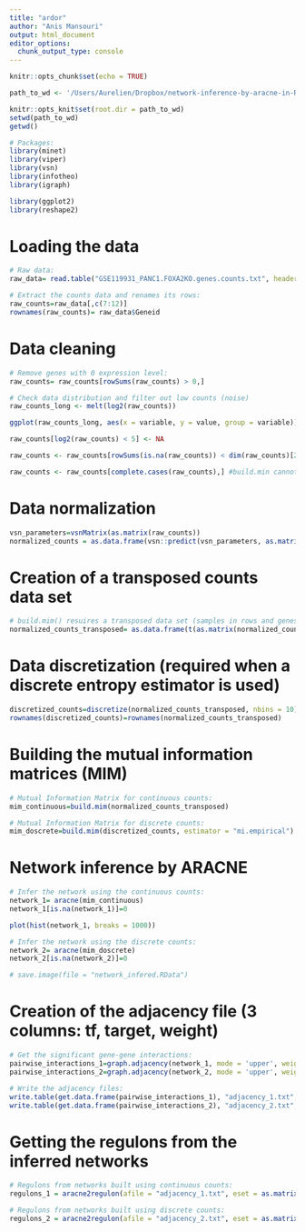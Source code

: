 ```yaml
---
title: "ardor"
author: "Anis Mansouri"
output: html_document
editor_options: 
  chunk_output_type: console
---
```


```r
knitr::opts_chunk$set(echo = TRUE)

path_to_wd <- '/Users/Aurelien/Dropbox/network-inference-by-aracne-in-R/'

knitr::opts_knit$set(root.dir = path_to_wd)
setwd(path_to_wd)
getwd()
```

```r
# Packages:
library(minet)
library(viper)
library(vsn)
library(infotheo)
library(igraph)

library(ggplot2)
library(reshape2)
```

# Loading the data

```r
# Raw data:
raw_data= read.table("GSE119931_PANC1.FOXA2KO.genes.counts.txt", header = TRUE)

# Extract the counts data and renames its rows:
raw_counts=raw_data[,c(7:12)]
rownames(raw_counts)= raw_data$Geneid
```

# Data cleaning

```r
# Remove genes with 0 expression level:
raw_counts= raw_counts[rowSums(raw_counts) > 0,]
```

```r
# Check data distribution and filter out low counts (noise)
raw_counts_long <- melt(log2(raw_counts))

ggplot(raw_counts_long, aes(x = variable, y = value, group = variable)) + geom_violin() 

raw_counts[log2(raw_counts) < 5] <- NA

raw_counts <- raw_counts[rowSums(is.na(raw_counts)) < dim(raw_counts)[2],]

raw_counts <- raw_counts[complete.cases(raw_counts),] #build.min cannot handle NA values
```


# Data normalization

```r
vsn_parameters=vsnMatrix(as.matrix(raw_counts))
normalized_counts = as.data.frame(vsn::predict(vsn_parameters, as.matrix(raw_counts)))
```

# Creation of a transposed counts data set

```r
# build.mim() resuires a transposed data set (samples in rows and genes in columns):
normalized_counts_transposed= as.data.frame(t(as.matrix(normalized_counts)))
```

# Data discretization (required when a discrete entropy estimator is used)

```r
discretized_counts=discretize(normalized_counts_transposed, nbins = 10)
rownames(discretized_counts)=rownames(normalized_counts_transposed)
```

# Building the mutual information matrices (MIM)

```r
# Mutual Information Matrix for continuous counts:
mim_continuous=build.mim(normalized_counts_transposed)

# Mutual Information Matrix for discrete counts:
mim_doscrete=build.mim(discretized_counts, estimator = "mi.empirical")  
```

# Network inference by ARACNE

```r
# Infer the network using the continuous counts:
network_1= aracne(mim_continuous)
network_1[is.na(network_1)]=0

plot(hist(network_1, breaks = 1000))

# Infer the network using the discrete counts:
network_2= aracne(mim_doscrete)
network_2[is.na(network_2)]=0

# save.image(file = "network_infered.RData")
```

# Creation of the adjacency file (3 columns: tf, target, weight)

```r
# Get the significant gene-gene interactions:
pairwise_interactions_1=graph.adjacency(network_1, mode = 'upper', weighted = TRUE)
pairwise_interactions_2=graph.adjacency(network_2, mode = 'upper', weighted = TRUE)

# Write the adjacency files:
write.table(get.data.frame(pairwise_interactions_1), "adjacency_1.txt", sep = "\t", quote = FALSE, row.names = FALSE, col.names = FALSE)
write.table(get.data.frame(pairwise_interactions_2), "adjacency_2.txt", sep = "\t", quote = FALSE, row.names = FALSE, col.names = FALSE)
```

# Getting the regulons from the inferred networks

```r
# Regulons from networks built using continuous counts:
regulons_1 = aracne2regulon(afile = "adjacency_1.txt", eset = as.matrix(normalized_counts), format = "3col", verbose = FALSE)

# Regulons from networks built using discrete counts:
regulons_2 = aracne2regulon(afile = "adjacency_2.txt", eset = as.matrix(discretized_counts), format = "3col", verbose = FALSE)
```

